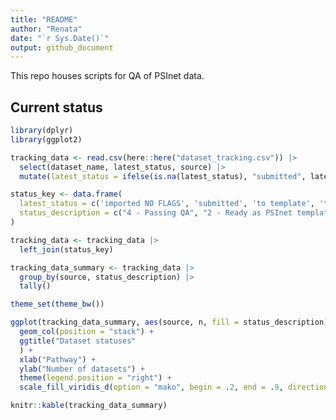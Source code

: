 ```yaml
---
title: "README"
author: "Renata"
date: "`r Sys.Date()`"
output: github_document
---
```


This repo houses scripts for QA of PSInet data.

## Current status

```r
library(dplyr)
library(ggplot2)

tracking_data <- read.csv(here::here("dataset_tracking.csv")) |>
  select(dataset_name, latest_status, source) |>
  mutate(latest_status = ifelse(is.na(latest_status), "submitted", latest_status))

status_key <- data.frame(
  latest_status = c('imported NO FLAGS', 'submitted', 'to template', 'to_template', 'to template with flags', 'imported WITH FLAGS', 'need more info'),
  status_description = c("4 - Passing QA", "2 - Ready as PSInet template", "2 - Ready as PSInet template", "2 - Ready as PSInet template", "1 - Obtained from SFN", "3 - QA flags", "1 - Obtained from SFN")
)

tracking_data <- tracking_data |>
  left_join(status_key)

tracking_data_summary <- tracking_data |>
  group_by(source, status_description) |>
  tally()

theme_set(theme_bw())

```

```r

ggplot(tracking_data_summary, aes(source, n, fill = status_description)) +
  geom_col(position = "stack") +
  ggtitle("Dataset statuses"
  ) +
  xlab("Pathway") +
  ylab("Number of datasets") +
  theme(legend.position = "right") +
  scale_fill_viridis_d(option = "mako", begin = .2, end = .9, direction = -1)

knitr::kable(tracking_data_summary)

```
